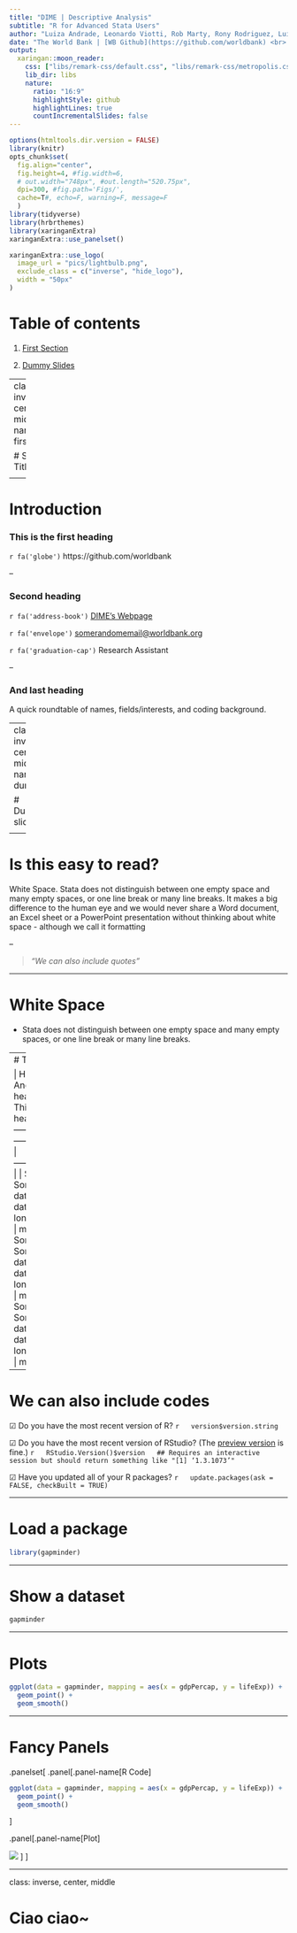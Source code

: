 ```yaml
---
title: "DIME | Descriptive Analysis"
subtitle: "R for Advanced Stata Users"
author: "Luiza Andrade, Leonardo Viotti, Rob Marty, Rony Rodriguez, Luis Eduardo San Martin"
date: "The World Bank | [WB Github](https://github.com/worldbank) <br> `r format(Sys.time(), '%d %B %Y')`"
output:
  xaringan::moon_reader:
    css: ["libs/remark-css/default.css", "libs/remark-css/metropolis.css", "libs/remark-css/metropolis-fonts.css"]
    lib_dir: libs
    nature:
      ratio: "16:9"
      highlightStyle: github
      highlightLines: true
      countIncrementalSlides: false
---
```


```r
options(htmltools.dir.version = FALSE)
library(knitr)
opts_chunk$set(
  fig.align="center",  
  fig.height=4, #fig.width=6,
  # out.width="748px", #out.length="520.75px",
  dpi=300, #fig.path='Figs/',
  cache=T#, echo=F, warning=F, message=F
  )
library(tidyverse)
library(hrbrthemes)
library(xaringanExtra)
xaringanExtra::use_panelset()
```

```r
xaringanExtra::use_logo(
  image_url = "pics/lightbulb.png",
  exclude_class = c("inverse", "hide_logo"),
  width = "50px"
)
```


# Table of contents

1. [First Section](#firstsection)

2. [Dummy Slides](#dummies)

---
class: inverse, center, middle
name: firstsection

# Section Title

<html><div style='float:left'></div><hr color='#D38C28' size=1px width=1100px></html>

---

# Introduction

### This is the first heading

`r fa('globe')` https://github.com/worldbank


--

### Second heading

`r fa('address-book')` [DIME's Webpage](https://www.worldbank.org/en/research/dime)

`r fa('envelope')` [somerandomemail@worldbank.org](mailto:meeowmeow@worldbank.org)

`r fa('graduation-cap')` Research Assistant

--

### And last heading

A quick roundtable of names, fields/interests, and coding background.

---
class: inverse, center, middle
name: dummies

# Dummy slides

<html><div style='float:left'></div><hr color='#D38C28' size=1px width=1100px></html>

---

# Is this easy to read? 

White Space. Stata does not distinguish between one empty space and many empty spaces,
or one line break or many line breaks. It makes a big difference to the human eye and we
would never share a Word document, an Excel sheet or a PowerPoint presentation without
thinking about white space - although we call it formatting

--

> *"We can also include quotes"*

---

# White Space

- Stata does not distinguish between one empty space and many empty
spaces, or one line break or many line breaks.

---
# Tables

| Header 1  | Another header here | This is a long header |
| --------  | ------------------- | --------------------- |
| Some data | Some more data      | data                  | 
| data      | Some long data here | more data             | 
| Some data | Some more data      | data                  | 
| data      | Some long data here | more data             | 
| Some data | Some more data      | data                  | 
| data      | Some long data here | more data             | 

---

# We can also include codes

☑ Do you have the most recent version of R?
  ```r
  version$version.string
  ```


☑ Do you have the most recent version of RStudio? (The [preview version](https://www.rstudio.com/products/rstudio/download/preview/) is fine.)
  ```r
  RStudio.Version()$version
  ## Requires an interactive session but should return something like "[1] ‘1.3.1073’"
  ```

☑ Have you updated all of your R packages? 
  ```r
  update.packages(ask = FALSE, checkBuilt = TRUE)
  ```
  
---

# Load a package

```r
library(gapminder)
```
---

# Show a dataset

```r
gapminder
```

---

# Plots

```r
ggplot(data = gapminder, mapping = aes(x = gdpPercap, y = lifeExp)) + 
  geom_point() + 
  geom_smooth()
```

---

# Fancy Panels

.panelset[
.panel[.panel-name[R Code]

```r
ggplot(data = gapminder, mapping = aes(x = gdpPercap, y = lifeExp)) + 
  geom_point() + 
  geom_smooth()
```
]

.panel[.panel-name[Plot]

![](pics/fig1.png)
]
]


---
class: inverse, center, middle

# Ciao ciao~
